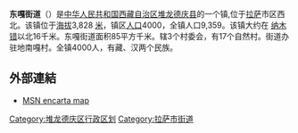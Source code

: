 {{Infobox settlement
|name=东嘎街道 
|other_name=
|official_name=
|settlement_type=乡镇
|translit_lang1= [[藏语|藏语]]
|translit_lang1_type=[[藏文|藏文]]
|translit_lang1_info=
|translit_lang1_type1=[[卫理音译|卫理音译]]
|translit_lang1_info1=
|translit_lang2=[[中文|中文]]
|translit_lang2_type=[[繁体中文|繁体]]
|translit_lang2_info= 
|translit_lang2_type1=[[简体中文|简体]]
|translit_lang2_info1=　　东嘎镇 
|translit_lang2_type2=[[Pinyin|Pinyin]]
|translit_lang2_info2=
|image_skyline      =Tashi Dor.jpg
|image_size          = 
|image_caption       =The town is located 10 miles north of [[Nam_Co|Nam Co]] lake
|image_flag         = 
|image_seal         =
|pushpin_map=China Tibet
|coordinates_region   =CN
|subdivision_type   = Country
|subdivision_name   =[[中华人民共和国|中华人民共和国]]
|subdivision_type1=Province
|subdivision_name1=[[西藏自治区|西藏自治区]]
|subdivision_type2=Prefecture
|subdivision_name2=[[Lhasa_Prefecture|Lhasa Prefecture]]
|subdivision_type3=县
|subdivision_name3=[[堆龙德庆县|堆龙德庆县]]
|leader_title       = 
|leader_name        = 
|established_title  =
|established_date   = 
|area_magnitude     = 
|area_total_km2     = 85
|area_land_km2      = 
|area_water_km2     = 
|population_as_of   =
|population_note    = 
|population_total   =9359
|population_metro   = 4000
|population_density_km2 = 
|timezone           = [[China_standard_time|CST]]
|utc_offset         = +8
|timezone_DST       =
|utc_offset_DST     =
|latd=29 |latm=19|lats=|latNS=N
|longd=88|longm=49 |longs=|longEW=E  
|elevation_m          = 
|postal_code        = 
|area_code       = 
|blank_name             =
|blank_info             =
|website            =
|footnotes          = 
}}
'''东嘎街道'''（{{bo|z=གདོང་དཀར་}}）是[[中华人民共和国|中华人民共和国]][[西藏自治区|西藏自治区]][[堆龙德庆县|堆龙德庆县]]的一个镇,位于[[拉萨|拉萨]]市区西北。该镇位于[[海拔|海拔]]3,828 [[米_(单位)|米]]，镇区[[人口|人口]]4000，全镇人口9,359。该镇大约在 [[纳木错|纳木错]]以北16千米。东嘎街道面积85平方千米。辖3个村委会，有17个自然村。街道办驻地南嘎村。全镇4000人，有藏、汉两个民族。

==外部連結==
*[https://web.archive.org/web/20090709130607/http://encarta.msn.com/mapof_8096218/Donggar.html MSN encarta map]
{{coord|29|19|N|88|49|E|region:CN_type:city|display=title}}
{{堆龙德庆县行政区划}}

[[Category:堆龙德庆区行政区划|Category:堆龙德庆区行政区划]]
[[Category:拉萨市街道|Category:拉萨市街道]]